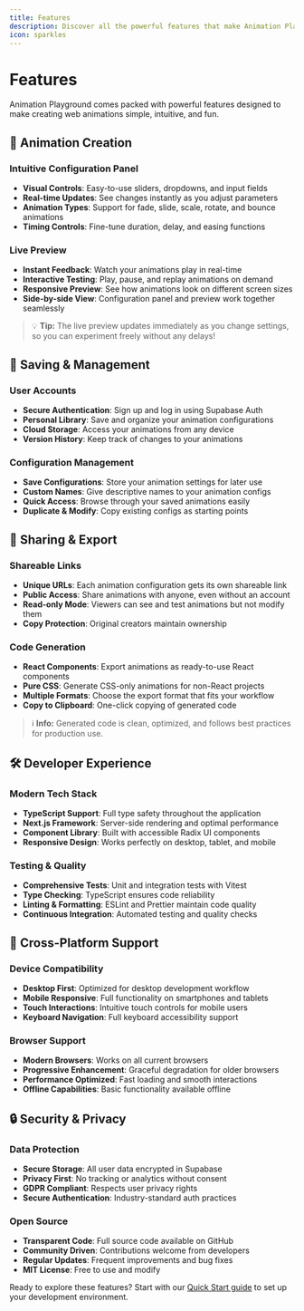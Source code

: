 ```yaml
---
title: Features
description: Discover all the powerful features that make Animation Playground the perfect tool for creating web animations.
icon: sparkles
---
```


# Features

Animation Playground comes packed with powerful features designed to make creating web animations simple, intuitive, and fun.

## 🎨 Animation Creation

### Intuitive Configuration Panel

- **Visual Controls**: Easy-to-use sliders, dropdowns, and input fields
- **Real-time Updates**: See changes instantly as you adjust parameters
- **Animation Types**: Support for fade, slide, scale, rotate, and bounce animations
- **Timing Controls**: Fine-tune duration, delay, and easing functions

### Live Preview

- **Instant Feedback**: Watch your animations play in real-time
- **Interactive Testing**: Play, pause, and replay animations on demand
- **Responsive Preview**: See how animations look on different screen sizes
- **Side-by-side View**: Configuration panel and preview work together seamlessly

> 💡 **Tip:**
> The live preview updates immediately as you change settings, so you can
> experiment freely without any delays!

## 💾 Saving & Management

### User Accounts

- **Secure Authentication**: Sign up and log in using Supabase Auth
- **Personal Library**: Save and organize your animation configurations
- **Cloud Storage**: Access your animations from any device
- **Version History**: Keep track of changes to your animations

### Configuration Management

- **Save Configurations**: Store your animation settings for later use
- **Custom Names**: Give descriptive names to your animation configs
- **Quick Access**: Browse through your saved animations easily
- **Duplicate & Modify**: Copy existing configs as starting points

## 🔗 Sharing & Export

### Shareable Links

- **Unique URLs**: Each animation configuration gets its own shareable link
- **Public Access**: Share animations with anyone, even without an account
- **Read-only Mode**: Viewers can see and test animations but not modify them
- **Copy Protection**: Original creators maintain ownership

### Code Generation

- **React Components**: Export animations as ready-to-use React components
- **Pure CSS**: Generate CSS-only animations for non-React projects
- **Multiple Formats**: Choose the export format that fits your workflow
- **Copy to Clipboard**: One-click copying of generated code

> ℹ️ **Info:**
> Generated code is clean, optimized, and follows best practices for production
> use.

## 🛠️ Developer Experience

### Modern Tech Stack

- **TypeScript Support**: Full type safety throughout the application
- **Next.js Framework**: Server-side rendering and optimal performance
- **Component Library**: Built with accessible Radix UI components
- **Responsive Design**: Works perfectly on desktop, tablet, and mobile

### Testing & Quality

- **Comprehensive Tests**: Unit and integration tests with Vitest
- **Type Checking**: TypeScript ensures code reliability
- **Linting & Formatting**: ESLint and Prettier maintain code quality
- **Continuous Integration**: Automated testing and quality checks

## 📱 Cross-Platform Support

### Device Compatibility

- **Desktop First**: Optimized for desktop development workflow
- **Mobile Responsive**: Full functionality on smartphones and tablets
- **Touch Interactions**: Intuitive touch controls for mobile users
- **Keyboard Navigation**: Full keyboard accessibility support

### Browser Support

- **Modern Browsers**: Works on all current browsers
- **Progressive Enhancement**: Graceful degradation for older browsers
- **Performance Optimized**: Fast loading and smooth interactions
- **Offline Capabilities**: Basic functionality available offline

## 🔒 Security & Privacy

### Data Protection

- **Secure Storage**: All user data encrypted in Supabase
- **Privacy First**: No tracking or analytics without consent
- **GDPR Compliant**: Respects user privacy rights
- **Secure Authentication**: Industry-standard auth practices

### Open Source

- **Transparent Code**: Full source code available on GitHub
- **Community Driven**: Contributions welcome from developers
- **Regular Updates**: Frequent improvements and bug fixes
- **MIT License**: Free to use and modify

Ready to explore these features? Start with our [Quick Start guide](https://docs.page/abdullahaltun70/animation-playground/setup) to set up your development environment.
